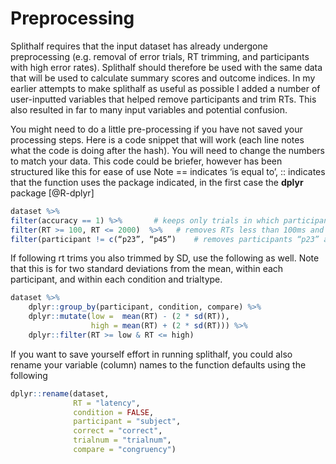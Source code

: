 # Preprocessing

Splithalf requires that the input dataset has already undergone preprocessing (e.g. removal of error trials, RT trimming, and participants with high error rates). Splithalf should therefore be used with the same data that will be used to calculate summary scores and outcome indices. 
In my earlier attempts to make splithalf as useful as possible I added a number of user-inputted variables that helped remove participants and trim RTs. This also resulted in far to many input variables and potential confusion.

You might need to do a little pre-processing if you have not saved your processing steps. Here is a code snippet that will work (each line notes what the code is doing after the hash).
You will need to change the numbers to match your data. This code could be briefer, however has been structured like this for ease of use
Note == indicates ‘is equal to’, :: indicates that the function uses the package indicated, in the first case the **dplyr** package [@R-dplyr]



```r
dataset %>%    
filter(accuracy == 1) %>%       # keeps only trials in which participants made an accurate response
filter(RT >= 100, RT <= 2000)  %>%   # removes RTs less than 100ms and greater than 2000ms
filter(participant != c(“p23”, “p45”)    # removes participants “p23” and “p45”
```


If following rt trims you also trimmed by SD, use the following as well. Note that this is for two standard deviations from the mean, within each participant, and within each condition and trialtype.

```r
dataset %>%    
    dplyr::group_by(participant, condition, compare) %>%
    dplyr::mutate(low =  mean(RT) - (2 * sd(RT)),
                  high = mean(RT) + (2 * sd(RT))) %>%
    dplyr::filter(RT >= low & RT <= high)
```

If you want to save yourself effort in running splithalf, you could also rename your variable (column) names to the function defaults using the following

```r
dplyr::rename(dataset,
              RT = "latency",
              condition = FALSE,
              participant = "subject",
              correct = "correct",
              trialnum = "trialnum",
              compare = "congruency")
```



